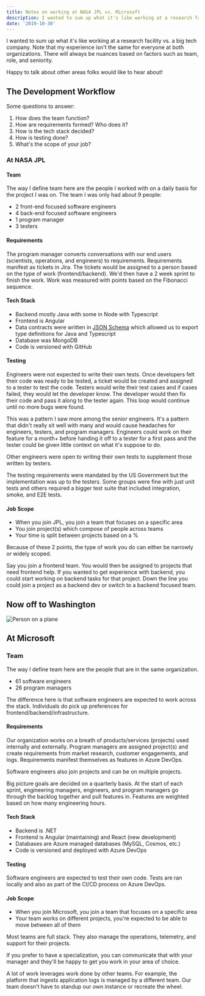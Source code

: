 ```yaml
---
title: Notes on working at NASA JPL vs. Microsoft
description: I wanted to sum up what it's like working at a research facility vs. a big tech company.
date: '2019-10-30'
---
```


I wanted to sum up what it's like working at a research facility vs. a big tech company. Note that my experience isn't the same for everyone at both organizations. There will always be nuances based on factors such as team, role, and seniority.

Happy to talk about other areas folks would like to hear about!

## The Development Workflow

Some questions to answer:

1. How does the team function?
1. How are requirements formed? Who does it?
1. How is the tech stack decided?
1. How is testing done?
1. What's the scope of your job?

### At NASA JPL

#### Team

The way I define team here are the people I worked with on a daily basis for the project I was on. The team I was only had about 9 people:

- 2 front-end focused software engineers
- 4 back-end focused software engineers
- 1 program manager
- 3 testers

#### Requirements

The program manager converts conversations with our end users (scientists, operations, and engineers) to requirements. Requirements manifest as tickets in Jira. The tickets would be assigned to a person based on the type of work (frontend/backend). We'd then have a 2 week sprint to finish the work. Work was measured with points based on the Fibonacci sequence.

#### Tech Stack

- Backend mostly Java with some in Node with Typescript
- Frontend is Angular
- Data contracts were written in [JSON Schema](https://json-schema.org/) which allowed us to export type definitions for Java and Typescript
- Database was MongoDB
- Code is versioned with GitHub

#### Testing

Engineers were not expected to write their own tests. Once developers felt their code was ready to be tested, a ticket would be created and assigned to a tester to test the code. Testers would write their test cases and if cases failed, they would let the developer know. The developer would then fix their code and pass it along to the tester again. This loop would continue until no more bugs were found.

This was a pattern I saw more among the senior engineers. It's a pattern that didn't really sit well with many and would cause headaches for engineers, testers, and program managers. Engineers could work on their feature for a month+ before handing it off to a tester for a first pass and the tester could be given little context on what it's suppose to do.

Other engineers were open to writing their own tests to supplement those written by testers.

The testing requirements were mandated by the US Government but the implementation was up to the testers. Some groups were fine with just unit tests and others required a bigger test suite that included integration, smoke, and E2E tests.

#### Job Scope

- When you join JPL, you join a team that focuses on a specific area
- You join project(s) which compose of people across teams
- Your time is split between projects based on a %

Because of these 2 points, the type of work you do can either be narrowly or widely scoped.

Say you join a frontend team. You would then be assigned to projects that need frontend help. If you wanted to get experience with backend, you could start working on backend tasks for that project. Down the line you could join a project as a backend dev or switch to a backend focused team.

## Now off to Washington

![Person on a plane](https://giphygifs.s3.amazonaws.com/media/Btn42lfKKrOzS/giphy.gif)

## At Microsoft

### Team

The way I define team here are the people that are in the same organization.

- 61 software engineers
- 26 program managers

The difference here is that software engineers are expected to work across the stack. Individuals do pick up preferences for frontend/backend/infrastructure.

#### Requirements

Our organization works on a breath of products/services (projects) used internally and externally. Program managers are assigned project(s) and create requirements from market research, customer engagements, and logs. Requirements manifest themselves as features in Azure DevOps.

Software engineers also join projects and can be on multiple projects.

Big picture goals are decided on a quarterly basis. At the start of each sprint, engineering managers, engineers, and program managers go through the backlog together and pull features in. Features are weighted based on how many engineering hours.

#### Tech Stack

- Backend is .NET
- Frontend is Angular (maintaining) and React (new development)
- Databases are Azure managed databases (MySQL, Cosmos, etc.)
- Code is versioned and deployed with Azure DevOps

#### Testing

Software engineers are expected to test their own code. Tests are ran locally and also as part of the CI/CD process on Azure DevOps.

#### Job Scope

- When you join Microsoft, you join a team that focuses on a specific area
- Your team works on different projects, you're expected to be able to move between all of them

Most teams are full stack. They also manage the operations, telemetry, and support for their projects.

If you prefer to have a specialization, you can communicate that with your manager and they'll be happy to get you work in your area of choice.

A lot of work leverages work done by other teams. For example, the platform that ingests application logs is managed by a different team. Our team doesn't have to standup our own instance or recreate the wheel.
